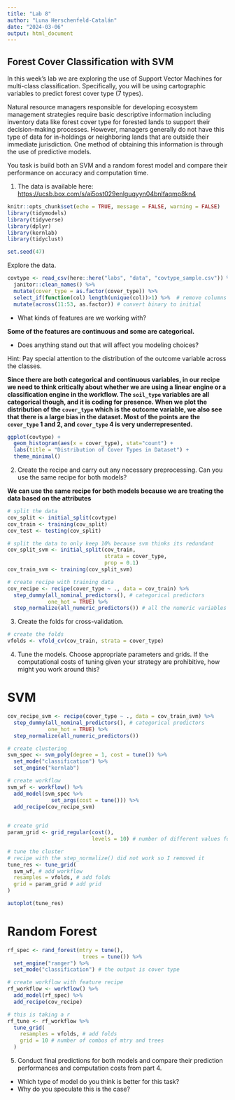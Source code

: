 ```yaml
---
title: "Lab 8"
author: "Luna Herschenfeld-Catalán"
date: "2024-03-06"
output: html_document
---
```


## Forest Cover Classification with SVM

In this week's lab we are exploring the use of Support Vector Machines for multi-class classification. Specifically, you will be using cartographic variables to predict forest cover type (7 types).

Natural resource managers responsible for developing ecosystem management strategies require basic descriptive information including inventory data like forest cover type for forested lands to support their decision-making processes. However, managers generally do not have this type of data for in-holdings or neighboring lands that are outside their immediate jurisdiction. One method of obtaining this information is through the use of predictive models.

You task is build both an SVM and a random forest model and compare their performance on accuracy and computation time.

1.  The data is available here: <https://ucsb.box.com/s/ai5ost029enlguqyyn04bnlfaqmp8kn4>
```r
knitr::opts_chunk$set(echo = TRUE, message = FALSE, warning = FALSE)
library(tidymodels)
library(tidyverse)
library(dplyr)
library(kernlab)
library(tidyclust)

set.seed(47)
```


Explore the data.

```r
covtype <- read_csv(here::here("labs", "data", "covtype_sample.csv")) %>% 
  janitor::clean_names() %>% 
  mutate(cover_type = as.factor(cover_type)) %>% 
  select_if(function(col) length(unique(col))>1) %>%  # remove columns with only 0 in them
  mutate(across(11:53, as.factor)) # convert binary to initial

```

-   What kinds of features are we working with?

**Some of the features are continuous and some are categorical.**

-   Does anything stand out that will affect you modeling choices?

Hint: Pay special attention to the distribution of the outcome variable across the classes.

**Since there are both categorical and continuous variables, in our recipe we need to think critically about whether we are using a linear engine or a classification engine in the workflow. The `soil_type` variables are all categorical though, and it is coding for presence. When we plot the distribution of the `cover_type` which is the outcome variable, we also see that there is a large bias in the dataset. Most of the points are the `cover_type` 1 and 2, and `cover_type` 4 is very underrepresented.**

```r
ggplot(covtype) +
  geom_histogram(aes(x = cover_type), stat="count") +
  labs(title = "Distribution of Cover Types in Dataset") +
  theme_minimal() 
```


2.  Create the recipe and carry out any necessary preprocessing. Can you use the same recipe for both models?

**We can use the same recipe for both models because we are treating the data based on the attributes**

```r
# split the data 
cov_split <- initial_split(covtype)
cov_train <- training(cov_split)
cov_test <- testing(cov_split)

# split the data to only keep 10% because svm thinks its redundant
cov_split_svm <- initial_split(cov_train, 
                               strata = cover_type,
                               prop = 0.1)
cov_train_svm <- training(cov_split_svm)

# create recipe with training data 
cov_recipe <- recipe(cover_type ~ ., data = cov_train) %>% 
  step_dummy(all_nominal_predictors(), # categorical predictors
             one_hot = TRUE) %>% 
  step_normalize(all_numeric_predictors()) # all the numeric variables

```


3.  Create the folds for cross-validation.
```r
# create the folds 
vfolds <- vfold_cv(cov_train, strata = cover_type)
```


4.  Tune the models. Choose appropriate parameters and grids. If the computational costs of tuning given your strategy are prohibitive, how might you work around this?

# SVM
```r
cov_recipe_svm <- recipe(cover_type ~ ., data = cov_train_svm) %>% 
  step_dummy(all_nominal_predictors(), # categorical predictors
             one_hot = TRUE) %>% 
  step_normalize(all_numeric_predictors())  

# create clustering 
svm_spec <- svm_poly(degree = 1, cost = tune()) %>% 
  set_mode("classification") %>% 
  set_engine("kernlab")

# create workflow
svm_wf <- workflow() %>% 
  add_model(svm_spec %>% 
              set_args(cost = tune())) %>% 
  add_recipe(cov_recipe_svm)
  

# create grid
param_grid <- grid_regular(cost(), 
                           levels = 10) # number of different values for cost() that we want to try

# tune the cluster
# recipe with the step_normalize() did not work so I removed it
tune_res <- tune_grid(
  svm_wf, # add workflow
  resamples = vfolds, # add folds
  grid = param_grid # add grid
)

autoplot(tune_res)
```


# Random Forest
```r
rf_spec <- rand_forest(mtry = tune(), 
                        trees = tune()) %>%
  set_engine("ranger") %>% 
  set_mode("classification") # the output is cover type

# create workflow with feature recipe
rf_workflow <- workflow() %>% 
  add_model(rf_spec) %>% 
  add_recipe(cov_recipe)

# this is taking a r
rf_tune <- rf_workflow %>% 
  tune_grid(
    resamples = vfolds, # add folds
    grid = 10 # number of combos of mtry and trees
  )

```


5.  Conduct final predictions for both models and compare their prediction performances and computation costs from part 4.

-   Which type of model do you think is better for this task?
-   Why do you speculate this is the case?
